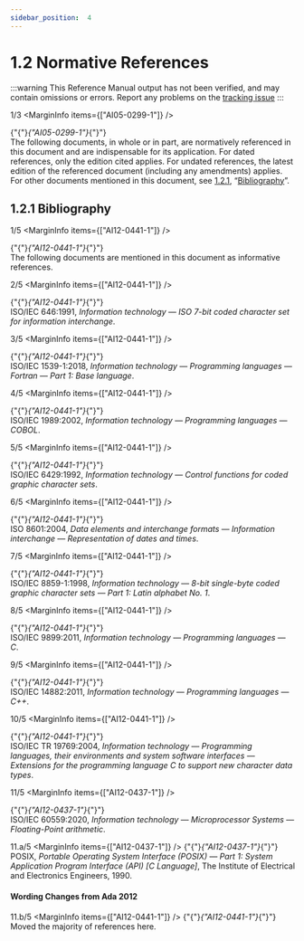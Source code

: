 ```yaml
---
sidebar_position:  4
---
```


# 1.2 Normative References

:::warning
This Reference Manual output has not been verified,
and may contain omissions or errors.
Report any problems on the [tracking issue](https://github.com/ada-lang-io/ada-lang-io/issues/20)
:::


<MarginText>1/3</MarginText>
<MarginInfo items={["AI05-0299-1"]} />
<p>{"{"}<em>{"AI05-0299-1"}</em>{"}"}  <br />The following documents, in whole or in part, are normatively referenced in this document and are indispensable for its application. For dated references, only the edition cited applies. For undated references, the latest edition of the referenced document (including any amendments) applies. For other documents mentioned in this document, see <a href="../AA-1/AA-1.2#Subclause_1.2.1">1.2.1</a>, &ldquo;<a href="../AA-1/AA-1.2#Subclause_1.2.1">Bibliography</a>&rdquo;. <br /></p>

<a id="Subclause_1.2.1"></a>

## 1.2.1  Bibliography

<MarginText>1/5</MarginText>
<MarginInfo items={["AI12-0441-1"]} />
<p>{"{"}<em>{"AI12-0441-1"}</em>{"}"} <br />The following documents are mentioned in this document as informative references. <br /></p>

<MarginText>2/5</MarginText>
<MarginInfo items={["AI12-0441-1"]} />
<p>{"{"}<em>{"AI12-0441-1"}</em>{"}"} <br />ISO/IEC 646:1991, <em>Information technology &mdash; ISO 7-bit coded character set for information interchange</em>.<br /></p>

<MarginText>3/5</MarginText>
<MarginInfo items={["AI12-0441-1"]} />
<p>{"{"}<em>{"AI12-0441-1"}</em>{"}"} <br />ISO/IEC 1539-1:2018, <em>Information technology &mdash; Programming languages &mdash; Fortran &mdash; Part 1: Base language</em>.<br /></p>

<MarginText>4/5</MarginText>
<MarginInfo items={["AI12-0441-1"]} />
<p>{"{"}<em>{"AI12-0441-1"}</em>{"}"} <br />ISO/IEC 1989:2002, <em>Information technology &mdash; Programming languages &mdash; COBOL</em>.<br /></p>

<MarginText>5/5</MarginText>
<MarginInfo items={["AI12-0441-1"]} />
<p>{"{"}<em>{"AI12-0441-1"}</em>{"}"} <br />ISO/IEC 6429:1992, <em>Information technology &mdash; Control functions for coded graphic character sets</em>.<br /></p>

<MarginText>6/5</MarginText>
<MarginInfo items={["AI12-0441-1"]} />
<p>{"{"}<em>{"AI12-0441-1"}</em>{"}"} <br />ISO 8601:2004, <em>Data elements and interchange formats &mdash; Information interchange &mdash; Representation of dates and times</em>.<br /></p>

<MarginText>7/5</MarginText>
<MarginInfo items={["AI12-0441-1"]} />
<p>{"{"}<em>{"AI12-0441-1"}</em>{"}"} <br />ISO/IEC 8859-1:1998, <em>Information technology &mdash; 8-bit single-byte coded graphic character sets &mdash; Part 1: Latin alphabet No. 1</em>.<br /></p>

<MarginText>8/5</MarginText>
<MarginInfo items={["AI12-0441-1"]} />
<p>{"{"}<em>{"AI12-0441-1"}</em>{"}"} <br />ISO/IEC 9899:2011, <em>Information technology &mdash; Programming languages &mdash; C</em>.<br /></p>

<MarginText>9/5</MarginText>
<MarginInfo items={["AI12-0441-1"]} />
<p>{"{"}<em>{"AI12-0441-1"}</em>{"}"} <br />ISO/IEC 14882:2011, <em>Information technology &mdash; Programming languages &mdash; C++</em>.<br /></p>

<MarginText>10/5</MarginText>
<MarginInfo items={["AI12-0441-1"]} />
<p>{"{"}<em>{"AI12-0441-1"}</em>{"}"} <br />ISO/IEC TR 19769:2004, <em>Information technology &mdash; Programming languages, their environments and system software interfaces &mdash; Extensions for the programming language C to support new character data types</em>.<br /></p>

<MarginText>11/5</MarginText>
<MarginInfo items={["AI12-0437-1"]} />
<p>{"{"}<em>{"AI12-0437-1"}</em>{"}"} <br />ISO/IEC 60559:2020, <em>Information technology &mdash; Microprocessor Systems &mdash; Floating-Point arithmetic</em>.<br /></p>

<MarginText>11.a/5</MarginText>
<MarginInfo items={["AI12-0437-1"]} />
<Admonition type="aarm" aarm="discussion" title="Discussion: ">
<strong></strong>{"{"}<em>{"AI12-0437-1"}</em>{"}"} <br />POSIX, <em>Portable Operating System Interface (POSIX) &mdash; Part 1: System Application Program Interface (API) [C Language]</em>, The Institute of Electrical and Electronics Engineers, 1990. <br /></Admonition>


#### Wording Changes from Ada 2012

<MarginText>11.b/5</MarginText>
<MarginInfo items={["AI12-0441-1"]} />
<Admonition type="aarm" aarm="note" title="Note: ">
{"{"}<em>{"AI12-0441-1"}</em>{"}"} <br />Moved the majority of references here. <br /></Admonition>

